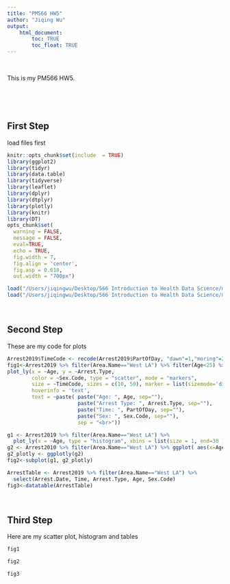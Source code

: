 ```yaml
---
title: "PM566 HW5"
author: "Jiqing Wu"
output: 
    html_document:
        toc: TRUE
        toc_float: TRUE
---
```

<br>

This is my PM566 HW5. 

<br>

<br>

## First Step
load files first

```r
knitr::opts_chunk$set(include  = TRUE)
library(ggplot2)
library(tidyr)
library(data.table)
library(tidyverse)
library(leaflet)
library(dplyr)
library(dtplyr)
library(plotly)
library(knitr)
library(DT)
opts_chunk$set(
  warning = FALSE,
  message = FALSE,
  eval=TRUE,
  echo = TRUE,
  fig.width = 7, 
  fig.align = 'center',
  fig.asp = 0.618,
  out.width = "700px")
```


```r
load("/Users/jiqingwu/Desktop/566 Introduction to Health Data Science/midterm/Arrest2010.rda")
load("/Users/jiqingwu/Desktop/566 Introduction to Health Data Science/midterm/Arrest2019.rda")
```

<br>

## Second Step
These are my code for plots

```r
Arrest2019$TimeCode <- recode(Arrest2019$PartOfDay, "dawn"=1,"moring"=2,"afternoon"=3,"night"=4 )
fig1<-Arrest2019 %>% filter(Area.Name=="West LA") %>% filter(Age<25) %>%
plot_ly(x = ~Age, y = ~Arrest.Type, 
        color = ~Sex.Code, type = "scatter", mode = "markers", 
        size = ~TimeCode, sizes = c(10, 50), marker = list(sizemode='diameter', opacity=0.5),
        hoverinfo = 'text',
        text = ~paste( paste("Age: ", Age, sep=""), 
                       paste("Arrest Type: ", Arrest.Type, sep=""), 
                       paste("Time: ", PartOfDay, sep=""), 
                       paste("Sex: ", Sex.Code, sep=""), 
                       sep = "<br>"))
```


```r
g1 <- Arrest2019 %>% filter(Area.Name=="West LA") %>% 
  plot_ly(x = ~Age, type = "histogram", xbins = list(size = 1, end=30 ))
g2 <- Arrest2010 %>% filter(Area.Name=="West LA") %>% ggplot( aes(x=Age)) + geom_histogram(binwidth=1)
g2_plotly <- ggplotly(g2)
fig2<-subplot(g1, g2_plotly)
```


```r
ArrestTable <- Arrest2019 %>% filter(Area.Name=="West LA") %>% 
  select(Arrest.Date, Time, Arrest.Type, Age, Sex.Code)
fig3<-datatable(ArrestTable)
```

<br>

## Third Step
Here are my scatter plot, histogram and tables

```r
fig1
```

```r
fig2
```

```r
fig3
```